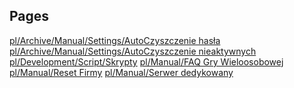 
== Pages ==
[[pl/Archive/Manual/Settings/AutoCzyszczenie hasła]]
[[pl/Archive/Manual/Settings/AutoCzyszczenie nieaktywnych]]
[[pl/Development/Script/Skrypty]]
[[pl/Manual/FAQ Gry Wieloosobowej]]
[[pl/Manual/Reset Firmy]]
[[pl/Manual/Serwer dedykowany]]
